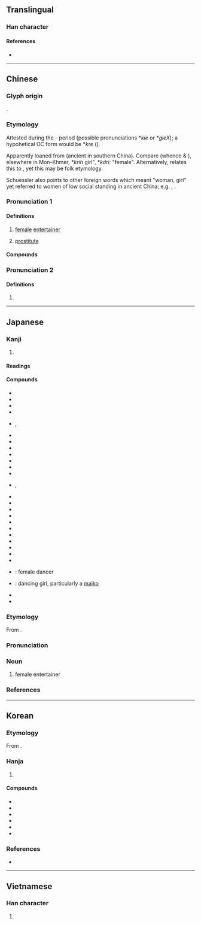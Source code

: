 {{character info}}
==Translingual==

===Han character===
{{Han char|rn=38|rad=女|as=04|sn=7|four=44447|canj=VJE|ids=⿰女支}}

====References====
* {{Han ref|kx=0256.170|dkj=06083|dj=0520.150|hdz=21029.170|uh=5993|ud=22931|bh=A7B2|bd=42930}}

----

==Chinese==
{{zh-forms}}

===Glyph origin===
{{Han etym}}
{{Han compound|女|支|ls=psc|c1=s|c2=p}}.

===Etymology===
Attested during the {{w|Cao Wei|Wèi}}-{{w|Jin dynasty|Jìn}} period (possible pronunciations *''kɨe'' or *''gɨeX''); a hypohetical OC form would be *''kre'' ({{zh-ref|Schuessler, 2007}}).

Apparently loaned from {{der|zh|mkh-vie|}} (ancient {{zh-l|越}} in southern China). Compare {{cog|mkh-vie-pro|*-keːʔ||woman, female}} (whence {{cog|vi|cái||female}} & {{m|vi|gái||girl, female}}), elsewhere in Mon-Khmer, {{w|Waic languages|Proto-Waic}} *''krih'' girl", {{w|Bahnaric languages#North_Bahnaric|Proto-North-Bahnaric}} *''kdri:'' "female". Alternatively, {{zh-ref|Wang (1982)}} relates this to {{zh-l|技|skill}}, yet this may be folk etymology.

Schuessler also points to other foreign words which meant "woman, girl" yet referred to women of low social standing in ancient China; e.g. {{zh-l|嬖}}, {{zh-l|嬯}}.

===Pronunciation 1===
{{zh-pron
|m=jì
|m-s=
|c=gei6
|c-t=
|g=
|h=pfs=kî
|j=
|mb=gí
|md=gê
|mn=kī/ki
|mn_note=kī - literary; ki - vernacular (俗)
|mn-t=gi6
|w=2ji
|x=
|mc=2
|oc=2
|cat=
}}

====Definitions====
{{zh-hanzi}}

# {{lb|zh|classical}} [[female]] [[entertainer]]
# [[prostitute]]

====Compounds====
{{zh-der|妓女|家妓|官妓|妓弟|嫖妓|妓院|妓師|包妓|名妓|娼妓|流妓|歌妓|藝妓|雛妓|角妓|召妓|軍妓}}

===Pronunciation 2===
{{zh-pron
|m=jī
|dial=n
|mc=1
|oc=1
}}

====Definitions====
{{zh-hanzi}}

# {{n-g|Used in {{l|zh|妓姕}}.}}

{{zh-cat|Occupations|Prostitution}}

----

==Japanese==

===Kanji===
{{ja-kanji|grade=|rs=女04}}

# {{rfdef|ja|sort=女04}}

====Readings====
{{ja-readings
|goon=ぎ
|kanon=き
|kun=わざおぎ-
}}

====Compounds====
{{der-top|Compounds}}
* {{ja-r|愛妓|あいぎ}}
* {{ja-r|歌妓|かぎ}}
* {{ja-r|歌舞妓|かぶき}}
* {{ja-r|官妓|かんぎ}}
* {{ja-r|妓生|キーセン}}, {{ja-r|妓生|ぎせい}}
* {{ja-r|妓院|ぎ.いん}}
* {{ja-r|妓家|ぎか}}
* {{ja-r|妓楽|ぎがく}}
* {{ja-r|妓館|ぎかん}}
* {{ja-r|妓女|ぎじょ}}
* {{ja-r|妓籍|ぎせき}}
* {{ja-r|妓名|ぎめい}}
* {{ja-r|妓夫|ぎゅう}}, {{ja-r|妓夫|ぎふ}}
* {{ja-r|妓楼|ぎろう}}
* {{ja-r|芸妓|げいぎ}}
* {{ja-r|芸娼妓|げいしょうぎ}}
* {{ja-r|絃妓|げんぎ}}
* {{ja-r|狎妓|こうぎ}}
* {{ja-r|小妓|しょうぎ}}
* {{ja-r|娼妓|しょうぎ}}
* {{ja-r|新妓|しんこ}}
* {{ja-r|雛妓|すうぎ}}
* {{ja-r|声妓|せいぎ}}
* {{ja-r|美妓|びぎ}}
* {{ja-r|舞妓|ぶぎ}}: female dancer
* {{ja-r|舞妓|まいこ}}: dancing girl, particularly a [[maiko]]
* {{ja-r|名妓|めいぎ}}
* {{ja-r|老妓|ろうぎ}}
{{der-bottom}}

{{ja-kanjitab|ぎ|yomi=o}}

===Etymology===
From {{bor|ja|ltc|-|sort=き'}} {{m|zh|妓||female entertainer}}.

===Pronunciation===
{{ja-pron|yomi=goon|ぎ|acc=1|acc_ref=DJR}}

===Noun===
{{ja-noun|ぎ}}

# female entertainer

===References===
<references/>

----

==Korean==

===Etymology===
From {{der|ko|ltc|-}} {{ltc-l|妓|id=2}}. {{hanja-hunmong|기〯|ki|人類#중03A}}

===Hanja===
{{ko-hanja-search}}
{{ko-hanja|기생|기}}

# {{hanja form of|기|[[prostitute]]}}

====Compounds====
{{der-top3|Compounds}}
* {{ko-l|묘기|妙妓}}
* {{ko-l|가기|歌妓}}
* {{ko-l|명기|名妓}}
* {{ko-l|기생|妓生}}
* {{ko-l|기녀|妓女}}
* {{ko-l|무기|舞妓}}
{{der-bottom}}

===References===
* {{R:hanjadoc|2148}}

----

==Vietnamese==

===Han character===
{{vi-hantu|[[kĩ]], [[đĩ]], [[kỹ]]|rs=女04}}

# {{rfdef|vi}}